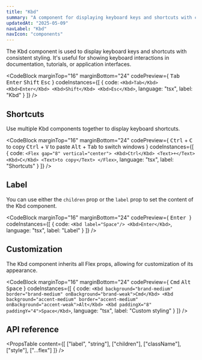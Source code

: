 ```yaml
---
title: "Kbd"
summary: "A component for displaying keyboard keys and shortcuts with consistent styling."
updatedAt: "2025-05-09"
navLabel: "Kbd"
navIcon: "components"
---
```


The Kbd component is used to display keyboard keys and shortcuts with consistent styling. It's useful for showing keyboard interactions in documentation, tutorials, or application interfaces.

<CodeBlock
  marginTop="16"
  marginBottom="24"
  codePreview={
    <Row gap="16" wrap>
      <Kbd>Tab</Kbd>
      <Kbd>Enter</Kbd>
      <Kbd>Shift</Kbd>
      <Kbd>Esc</Kbd>
    </Row>
  }
  codeInstances={[
    {
      code:
`<Kbd>Tab</Kbd>
<Kbd>Enter</Kbd>
<Kbd>Shift</Kbd>
<Kbd>Esc</Kbd>`,
      language: "tsx",
      label: "Kbd"
    }
  ]}
/>

## Shortcuts

Use multiple Kbd components together to display keyboard shortcuts.

<CodeBlock
  marginTop="16"
  marginBottom="24"
  codePreview={
    <Column gap="16" fillWidth>
      <Flex gap="8" vertical="center">
        <Kbd>Ctrl</Kbd>
        <Text>+</Text>
        <Kbd>C</Kbd>
        <Text>to copy</Text>
      </Flex>
      <Flex gap="8" vertical="center">
        <Kbd>Ctrl</Kbd>
        <Text>+</Text>
        <Kbd>V</Kbd>
        <Text>to paste</Text>
      </Flex>
      <Flex gap="8" vertical="center">
        <Kbd>Alt</Kbd>
        <Text>+</Text>
        <Kbd>Tab</Kbd>
        <Text>to switch windows</Text>
      </Flex>
    </Column>
  }
  codeInstances={[
    {
      code:
`<Flex gap="8" vertical="center">
    <Kbd>Ctrl</Kbd>
    <Text>+</Text>
    <Kbd>C</Kbd>
    <Text>to copy</Text>
</Flex>`,
      language: "tsx",
      label: "Shortcuts"
    }
  ]}
/>

## Label

You can use either the `children` prop or the `label` prop to set the content of the Kbd component.

<CodeBlock
  marginTop="16"
  marginBottom="24"
  codePreview={
    <Row gap="16">
      <Kbd label="Space"/>
      <Kbd>Enter</Kbd>
    </Row>
  }
  codeInstances={[
    {
      code:
`<Kbd label="Space"/>
<Kbd>Enter</Kbd>`,
      language: "tsx",
      label: "Label"
    }
  ]}
/>

## Customization

The Kbd component inherits all Flex props, allowing for customization of its appearance.

<CodeBlock
  marginTop="16"
  marginBottom="24"
  codePreview={
    <Row gap="16" vertical="center">
      <Kbd background="brand-medium" border="brand-medium" onBackground="brand-weak">Cmd</Kbd>
      <Kbd background="accent-medium" border="accent-medium" onBackground="accent-weak">Alt</Kbd>
      <Kbd paddingX="8" paddingY="4">Space</Kbd>
    </Row>
  }
  codeInstances={[
    {
      code:
`<Kbd background="brand-medium" border="brand-medium" onBackground="brand-weak">Cmd</Kbd>
<Kbd background="accent-medium" border="accent-medium" onBackground="accent-weak">Alt</Kbd>
<Kbd paddingX="8" paddingY="4">Space</Kbd>`,
      language: "tsx",
      label: "Custom styling"
    }
  ]}
/>

## API reference

<PropsTable
  content={[
    ["label", "string"],
    ["children"],
    ["className"],
    ["style"],
    ["...flex"]
  ]}
/>